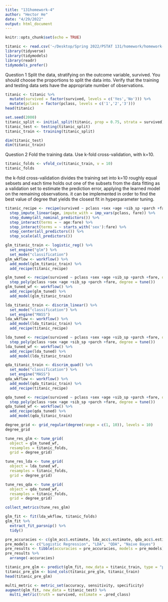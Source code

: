 ```yaml
---
title: "131homework-4"
author: "Hector He"
date: "4/29/2022"
output: html_document
---
```


```r
knitr::opts_chunk$set(echo = TRUE)
```


```r
titanic <- read.csv('~/Desktop/Spring 2022/PSTAT 131/homework/homework-4/data/titanic.csv')
library(tidyverse)
library(tidymodels)
library(readr)
tidymodels_prefer()
```
Question 1
Split the data, stratifying on the outcome variable, survived. You should choose the proportions to split the data into. Verify that the training and testing data sets have the appropriate number of observations.
```r
titanic <- titanic %>%
  mutate(survived = factor(survived, levels = c('Yes','No'))) %>%
  mutate(pclass = factor(pclass, levels = c('1','2','3')))
head(titanic)
```

```r
set.seed(2000)
titanic_split <- initial_split(titanic, prop = 0.75, strata = survived)
titanic_test <- testing(titanic_split)
titanic_train <- training(titanic_split)
```

```r
dim(titanic_test)
dim(titanic_train)
```
Question 2
Fold the training data. Use k-fold cross-validation, with k=10.
```r
titanic_folds <- vfold_cv(titanic_train, v = 10)
titanic_folds
```
the k-fold cross-validation divides the training set into k=10 roughly equal sebsets and each time holds out one of the subsets from the data fitting as a validation set to estimate the prediction error, applying the learned model on the remaining observations. it can be implemented in order to find the best value of degree that yields the closest fit in hyperparameter tuning.

```r
titanic_recipe <- recipe(survived ~ pclass +sex +age +sib_sp +parch +fare, data = titanic_train) %>% 
  step_impute_linear(age, impute_with = imp_vars(pclass, fare)) %>%
  step_dummy(all_nominal_predictors()) %>%
  step_interact(terms = ~ age:fare) %>% 
  step_interact(terms = ~ starts_with('sex'):fare) %>% 
  step_center(all_predictors()) %>% 
  step_scale(all_predictors()) 
```

```r
glm_titanic_train <- logistic_reg() %>% 
  set_engine("glm") %>% 
  set_mode("classification")
glm_wkflow <- workflow() %>% 
  add_model(glm_titanic_train) %>% 
  add_recipe(titanic_recipe)
```

```r
glm_tuned <- recipe(survived ~ pclass +sex +age +sib_sp +parch +fare, data = titanic_train) %>%
  step_poly(pclass +sex +age +sib_sp +parch +fare, degree = tune())
glm_tuned_wf <- workflow() %>%
  add_recipe(glm_tuned) %>%
  add_model(glm_titanic_train)
```

```r
lda_titanic_train <- discrim_linear() %>% 
  set_mode("classification") %>% 
  set_engine("MASS")
lda_wkflow <- workflow() %>% 
  add_model(lda_titanic_train) %>% 
  add_recipe(titanic_recipe)
```

```r
lda_tuned <- recipe(survived ~ pclass +sex +age +sib_sp +parch +fare, data = titanic_train) %>%
  step_poly(pclass +sex +age +sib_sp +parch +fare, degree = tune())
lda_tuned_wf <- workflow() %>%
  add_recipe(lda_tuned) %>%
  add_model(lda_titanic_train)
```

```r
qda_titanic_train <- discrim_quad() %>% 
  set_mode("classification") %>% 
  set_engine("MASS")
qda_wkflow <- workflow() %>% 
  add_model(qda_titanic_train) %>% 
  add_recipe(titanic_recipe)
```

```r
qda_tuned <- recipe(survived ~ pclass +sex +age +sib_sp +parch +fare, data = titanic_train) %>%
  step_poly(pclass +sex +age +sib_sp +parch +fare, degree = tune())
qda_tuned_wf <- workflow() %>%
  add_recipe(qda_tuned) %>%
  add_model(qda_titanic_train)
```

```r
degree_grid <- grid_regular(degree(range = c(1, 10)), levels = 10)
degree_grid
```

```r
tune_res_glm <- tune_grid(
  object = glm_tuned_wf, 
  resamples = titanic_folds, 
  grid = degree_grid)
```

```r
tune_res_lda <- tune_grid(
  object = lda_tuned_wf, 
  resamples = titanic_folds, 
  grid = degree_grid)
```

```r
tune_res_qda <- tune_grid(
  object = qda_tuned_wf, 
  resamples = titanic_folds, 
  grid = degree_grid)
```
```r
collect_metrics(tune_res_glm)
```


```r
glm_fit <- fit(lda_wkflow, titanic_folds)
glm_fit %>% 
  extract_fit_parsnip() %>% 
  tidy()
```


```r
pre_accuracies <- c(glm_acc$.estimate, lda_acc$.estimate, qda_acc$.estimate, nbayes_acc$.estimate)
pre_models <- c("Logistic Regression", "LDA", "QDA", "Naive Bayes")
pre_results <- tibble(accuracies = pre_accuracies, models = pre_models)
pre_results %>% 
  arrange(-accuracies)
```


```r
titanic_pre_glm <- predict(glm_fit, new_data = titanic_train, type = "prob")
titanic_pre_glm <- bind_cols(titanic_pre_glm, titanic_train)
head(titanic_pre_glm)
```

```r
multi_metric <- metric_set(accuracy, sensitivity, specificity)
augment(glm_fit, new_data = titanic_test) %>%
  multi_metric(truth = survived, estimate = .pred_class)
```










